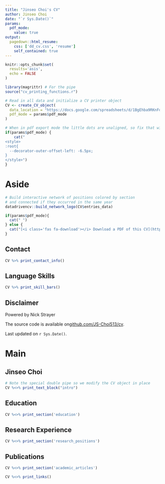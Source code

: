 ```yaml
---
title: "Jinseo Choi's CV"
author: Jinseo Choi
date: "`r Sys.Date()`"
params:
  pdf_mode:
    value: true
output:
  pagedown::html_resume:
    css: ['dd_cv.css', 'resume']
    self_contained: true
---
```


```r
knitr::opts_chunk$set(
  results='asis', 
  echo = FALSE
)

library(magrittr) # For the pipe
source("cv_printing_functions.r")

# Read in all data and initialize a CV printer object
CV <- create_CV_object(
  data_location = "https://docs.google.com/spreadsheets/d/1BgEhba9RKnFdXUhA9kO0mHzAWHpyJ-NyCe3JHupbOHU",  
  pdf_mode = params$pdf_mode
)

```


```r
# When in pdf export mode the little dots are unaligned, so fix that with some conditional CSS.
if(params$pdf_mode) {
    cat("
<style>
:root{
  --decorator-outer-offset-left: -6.5px;
}
</style>")
}
```


Aside
================================================================================

```r
# Build interactive network of positions colored by section
# and connected if they occurred in the same year
datadrivencv::build_network_logo(CV$entries_data)
```


```r
if(params$pdf_mode){
  cat(" ")
} else {
  cat("[<i class='fas fa-download'></i> Download a PDF of this CV](https://github.com/JS-Choi513/JS-Choi513/tree/main/cv/cv.pdf)")
}
```

Contact {#contact}
--------------------------------------------------------------------------------

```r
CV %>% print_contact_info()
```



Language Skills {#skills}
--------------------------------------------------------------------------------

```r
CV %>% print_skill_bars()
```



Disclaimer {#disclaimer}
--------------------------------------------------------------------------------


Powered by Nick Strayer

The source code is available on[ github.com/JS-Choi513/cv](https://github.com/JS-Choi513/JS-Choi513/tree/main/cv/cv.html).

Last updated on `r Sys.Date()`.



Main
================================================================================

Jinseo Choi {#title}
--------------------------------------------------------------------------------

```r
# Note the special double pipe so we modify the CV object in place
CV %<>% print_text_block("intro") 
```



Education {data-icon=graduation-cap data-concise=true}
--------------------------------------------------------------------------------

```r
CV %<>% print_section('education')
```



Research Experience {data-icon=laptop}
--------------------------------------------------------------------------------

```r
CV %<>% print_section('research_positions')
```



Publications {data-icon=book}
--------------------------------------------------------------------------------

```r
CV %<>% print_section('academic_articles')
```



```r
CV %<>% print_links()
```

